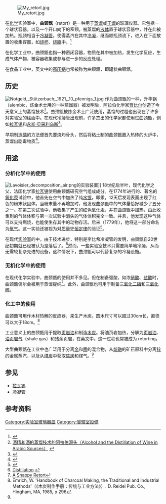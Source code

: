 {{Refimprove|time=2017-07-23T17:01:14+00:00}}
{{noteTA
|1=zh-hans:安托万-洛朗·德·拉瓦锡; zh-hant:安東萬-洛朗·德·拉瓦節;
|2=zh-hans:安托万·拉瓦锡; zh-hant:安東萬·拉瓦節;
|G1=Chemistry
}}
[[File:My_retort.jpg|thumb]]

在[[化学|化学]]实验室中，'''曲颈甑'''（retort）是一种用于[[蒸馏|蒸馏]]或[[干馏|干馏]]的玻璃仪器。它包括一个球状容器，以及一个开口向下的窄颈。被蒸馏的[[液体|液体]]置于球状容器中，并在此被加热。瓶颈相当于[[冷凝管|冷凝管]]，使得蒸汽在其中[[冷凝|冷凝]]，继而顺瓶颈流下，进入在下面放置的收集容器，如[[烧杯|烧杯]]、[[烧瓶|烧瓶]]中。<ref name=r>{{Cite web |url=http://www.britannica.com/EBchecked/topic/500078/retort |title=Retort |accessdate=2013-07-19 |archive-date=2013-10-03 |archive-url=https://web.archive.org/web/20131003171045/http://www.britannica.com/EBchecked/topic/500078/retort |dead-url=no }}</ref>

在化学工业中，曲颈甑也指一种密闭容器，物质在其中被加热，发生化学反应，生成气体产物，被容器收集或参与进一步的反应处理。

在食品工业中，英文中的[[高压锅|高压锅]]也常被称为曲颈甑，即罐状曲颈甑。

== 历史 ==
[[File:Notgeld,_Stützerbach,_1921,_10_pfennigs_1.jpg|thumb]]
作为曲颈甑的一种，升华锅（alembic，炼金术士用的一种蒸馏器）被发明后，阿拉伯化学家[[贾比尔|贾比尔]]创造了今天意义上的蒸馏技术<ref>[http://www.history-science-technology.com/notes/notes%207.htm 酒精和酒的蒸馏技术的阿拉伯源头（Alcohol and the Distillation of Wine in Arabic Sources）] {{webarchive|url=https://web.archive.org/web/20070703045911/http://www.history-science-technology.com/Notes/Notes%207.htm |date=2007-07-03 }}</ref>。曲颈甑被炼金术士广泛使用，蒸馏的过程也出现在了许多对实验室的绘画中。在现代冷凝管出现前，许多杰出的化学家都使用过曲颈甑，例如[[拉瓦锡|拉瓦锡]]和[[永斯·贝采利乌斯|永斯·贝采利乌斯]]<ref>{{Cite web |url=http://www.chemeurope.com/en/encyclopedia/Retort.html |title=Retort |accessdate=2013-07-19 |archive-date=2012-06-12 |archive-url=https://web.archive.org/web/20120612033520/http://www.chemeurope.com/en/encyclopedia/Retort.html |dead-url=no }}</ref>。

早期制造[[磷|磷]]的方法便首先要烧灼骨头，然后将粘土制的曲颈甑置入热砖的火炉中，蒸馏出剧毒物质<ref>{{Cite web |url=http://books.google.ca/books?id=1LxBAAAAcAAJ&lpg=PA416&ots=08MC1KXhz7&dq=clay%20retort%20phosphorus&pg=PA416#v=onepage&q=clay%20retort%20&f=false |title=Pg. 416 - Dictionary of chemistry with its applications to mineralogy, physiology and the arts |accessdate=2013-07-19 |archive-date=2013-10-21 |archive-url=https://web.archive.org/web/20131021072602/http://books.google.ca/books?id=1LxBAAAAcAAJ&lpg=PA416&ots=08MC1KXhz7&dq=clay%20retort%20phosphorus&pg=PA416#v=onepage&q=clay%20retort%20&f=false |dead-url=no }}</ref>。

== 用途 ==
=== 分析化学中的使用 ===
[[File:Lavoisier_decomposition_air.png|thumb]]的实验装置]]
18世纪后半叶，现代化学之父、法国化学家[[拉瓦锡|拉瓦锡]]使用曲颈甑研究空气组成成分。在1774年进行的、著名的[[氧化汞|氧化汞]]试验中，他首先在空气中加热了纯[[水银|水银]]，即汞，12天后发现表面出现了红色的粉末状固体。当粉末量不再增加时，他发现曲颈甑中的气体量恰好减少了五分之一。在第二次试验中，他收集了产生的红色[[氧化汞|氧化汞]]，并在曲颈甑中加热，由此收集到的气体体积与第一次试验中消失的气体体积完全一致。并且，他发现这种气体可以支持燃烧，也能使生存其中的动物存活。后来（1779年），他将这一部分命名为[[氧气|氧气]]。这一实验还被视为对[[质量守恒定律|质量守恒定律]]的验证<ref>{{Cite web |url=http://news.sciencenet.cn/htmlnews/2013/5/277985.shtm |title=《化学基础论》：幸运的化学，悲催的拉瓦锡 |accessdate=2013-07-19 |archive-date=2013-07-29 |archive-url=https://web.archive.org/web/20130729120718/http://news.sciencenet.cn/htmlnews/2013/5/277985.shtm |dead-url=no }}</ref>。

在现代[[实验室|实验室]]的中，由于技术进步，特别是李比希冷凝管的发明，曲颈甑自20世纪初期就已经被认为是落后了。<ref>[http://www.1911encyclopedia.org/Distillation Distillation] {{webarchive|url=https://web.archive.org/web/20111109030125/http://www.1911encyclopedia.org/Distillation |date=2011-11-09 }}</ref>然而，一些实验室技术只需要简单地冷凝，从而无需较复杂先进的设备，这种情况下，曲颈甑可以代替复杂的冷凝设施。

=== 无机化学中的使用 ===
在现代化学实验中，曲颈甑的使用并不多见。但在制备强酸，如浓[[硝酸|硝酸]]、[[盐酸|盐酸]]时，曲颈甑偶尔会被用于蒸馏提纯<ref>[http://digitalprojects.libraries.uc.edu/oesper/museum-notes/Retorts.pdf A Snappy Retort]</ref>。此外，曲颈甑也可用于制备[[三氧化二磷|三氧化二磷]]和[[三氧化硫|三氧化硫]]。

=== 化工中的使用 ===
曲颈甑可用作木材热解的反应器，来生产木炭。圆木尺寸可以超过30cm长，直径可以大于18cm。<ref>Emrich, W. 'Handbook of Charcoal Making, the Traditional and Industrial Methods'（《木炭制作手册：传统与工业方法》）. D. Reidel Pub. Co., Hingham, MA, 1985, p 296</ref>

工业意义上的曲颈甑用于提取[[页岩油|页岩油]]和制造[[木炭|木炭]]。将油页岩加热，分解为[[页岩油|页岩油]]、[[油页岩气|油页岩气]]（shale gas）和残余页岩，在英文中，这一过程也常被成为 retorting。

大型曲颈甑在工业中也广泛用于分离[[金|金]]和[[汞|汞]]的混合物，从[[熔融|熔融]]的矿石原料中分离[[锌|锌]]的金属蒸汽，以及从[[煤炭|煤炭]]中获取[[焦炭|焦炭]]和煤气。<ref name=r />

== 参见 ==
* [[拉瓦锡|拉瓦锡]]
* [[冷凝管|冷凝管]]

== 参考资料 ==
{{Reflist|2}}



{{實驗室設備}}

[[Category:实验室玻璃器皿|Category:实验室玻璃器皿]]
[[Category:實驗室設備|Category:實驗室設備]]